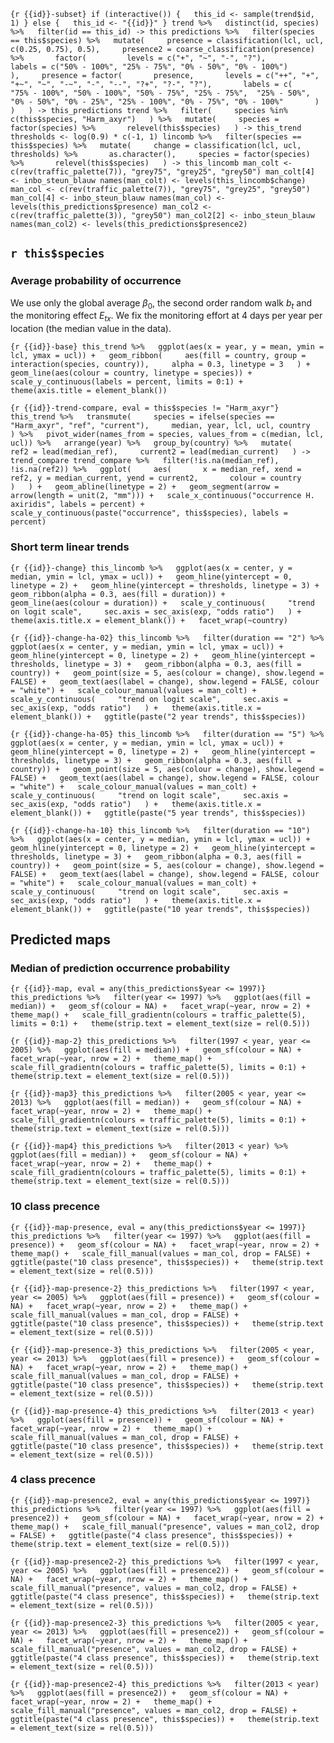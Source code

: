 ```{r {{id}}-subset}
if (interactive()) {
  this_id <- sample(trend$id, 1)
} else {
  this_id <- "{{id}}"
}
trend %>%
  distinct(id, species) %>%
  filter(id == this_id) -> this
predictions %>%
  filter(species == this$species) %>%
  mutate(
    presence = classification(lcl, ucl, c(0.25, 0.75), 0.5),
    presence2 = coarse_classification(presence) %>%
      factor(
        levels = c("+", "~", "-", "?"),
        labels = c("50% - 100%", "25% - 75%", "0% - 50%", "0% - 100%")
      ),
    presence = factor(
      presence,
      levels = c("++", "+", "+~", "~", "-~", "-", "--", "?+", "?-", "?"),
      labels = c(
        "75% - 100%", "50% - 100%", "50% - 75%", "25% - 75%",  "25% - 50%",
        "0% - 50%", "0% - 25%", "25% - 100%", "0% - 75%", "0% - 100%"
      )
    )
  ) -> this_predictions
trend %>%
  filter(
    species %in% c(this$species, "Harm_axyr")
  ) %>%
  mutate(
    species = factor(species) %>%
      relevel(this$species)
  ) -> this_trend
thresholds <- log(0.9) * c(-1, 1)
lincomb %>%
  filter(species == this$species) %>%
  mutate(
    change = classification(lcl, ucl, thresholds) %>%
      as.character(),
    species = factor(species) %>%
      relevel(this$species)
  ) -> this_lincomb
man_colt <- c(rev(traffic_palette(7)), "grey75", "grey25", "grey50")
man_colt[4] <- inbo_steun_blauw
names(man_colt) <- levels(this_lincomb$change)
man_col <- c(rev(traffic_palette(7)), "grey75", "grey25", "grey50")
man_col[4] <- inbo_steun_blauw
names(man_col) <- levels(this_predictions$presence)
man_col2 <- c(rev(traffic_palette(3)), "grey50")
man_col2[2] <- inbo_steun_blauw
names(man_col2) <- levels(this_predictions$presence2)
```

## `r this$species`

### Average probability of occurrence

We use only the global average $\beta_0$, the second order random walk $b_t$ and the monitoring effect $E_{tx}$.
We fix the monitoring effort at 4 days per year per location (the median value in the data).

```{r {{id}}-base}
this_trend %>%
  ggplot(aes(x = year, y = mean, ymin = lcl, ymax = ucl)) +
  geom_ribbon(
    aes(fill = country, group = interaction(species, country)),
    alpha = 0.3, linetype = 3
  ) +
  geom_line(aes(colour = country, linetype = species)) +
  scale_y_continuous(labels = percent, limits = 0:1) +
  theme(axis.title = element_blank())
```

```{r {{id}}-trend-compare, eval = this$species != "Harm_axyr"}
this_trend %>%
  transmute(
    species = ifelse(species == "Harm_axyr", "ref", "current"),
    median, year, lcl, ucl, country
  ) %>%
  pivot_wider(names_from = species, values_from = c(median, lcl, ucl)) %>%
  arrange(year) %>%
  group_by(country) %>%
  mutate(
    ref2 = lead(median_ref),
    current2 = lead(median_current)
  ) -> trend_compare
trend_compare %>%
  filter(!is.na(median_ref), !is.na(ref2)) %>%
  ggplot(
    aes(
      x = median_ref, xend = ref2, y = median_current, yend = current2,
      colour = country
    )
  ) +
  geom_abline(linetype = 2) +
  geom_segment(arrow = arrow(length = unit(2, "mm"))) +
  scale_x_continuous("occurrence H. axiridis", labels = percent) +
  scale_y_continuous(paste("occurrence", this$species), labels = percent)
```

### Short term linear trends

```{r {{id}}-change}
this_lincomb %>%
  ggplot(aes(x = center, y = median, ymin = lcl, ymax = ucl)) +
  geom_hline(yintercept = 0, linetype = 2) +
  geom_hline(yintercept = thresholds, linetype = 3) +
  geom_ribbon(alpha = 0.3, aes(fill = duration)) +
  geom_line(aes(colour = duration)) +
  scale_y_continuous(
    "trend on logit scale",
    sec.axis = sec_axis(exp, "odds ratio")
  ) +
  theme(axis.title.x = element_blank()) +
  facet_wrap(~country)
```

```{r {{id}}-change-ha-02}
this_lincomb %>%
  filter(duration == "2") %>%
  ggplot(aes(x = center, y = median, ymin = lcl, ymax = ucl)) +
  geom_hline(yintercept = 0, linetype = 2) +
  geom_hline(yintercept = thresholds, linetype = 3) +
  geom_ribbon(alpha = 0.3, aes(fill = country)) +
  geom_point(size = 5, aes(colour = change), show.legend = FALSE) +
  geom_text(aes(label = change), show.legend = FALSE, colour = "white") +
  scale_colour_manual(values = man_colt) +
  scale_y_continuous(
    "trend on logit scale",
    sec.axis = sec_axis(exp, "odds ratio")
  ) +
  theme(axis.title.x = element_blank()) +
  ggtitle(paste("2 year trends", this$species))
```

```{r {{id}}-change-ha-05}
this_lincomb %>%
  filter(duration == "5") %>%
  ggplot(aes(x = center, y = median, ymin = lcl, ymax = ucl)) +
  geom_hline(yintercept = 0, linetype = 2) +
  geom_hline(yintercept = thresholds, linetype = 3) +
  geom_ribbon(alpha = 0.3, aes(fill = country)) +
  geom_point(size = 5, aes(colour = change), show.legend = FALSE) +
  geom_text(aes(label = change), show.legend = FALSE, colour = "white") +
  scale_colour_manual(values = man_colt) +
  scale_y_continuous(
    "trend on logit scale",
    sec.axis = sec_axis(exp, "odds ratio")
  ) +
  theme(axis.title.x = element_blank()) +
  ggtitle(paste("5 year trends", this$species))
```

```{r {{id}}-change-ha-10}
this_lincomb %>%
  filter(duration == "10") %>%
  ggplot(aes(x = center, y = median, ymin = lcl, ymax = ucl)) +
  geom_hline(yintercept = 0, linetype = 2) +
  geom_hline(yintercept = thresholds, linetype = 3) +
  geom_ribbon(alpha = 0.3, aes(fill = country)) +
  geom_point(size = 5, aes(colour = change), show.legend = FALSE) +
  geom_text(aes(label = change), show.legend = FALSE, colour = "white") +
  scale_colour_manual(values = man_colt) +
  scale_y_continuous(
    "trend on logit scale",
    sec.axis = sec_axis(exp, "odds ratio")
  ) +
  theme(axis.title.x = element_blank()) +
  ggtitle(paste("10 year trends", this$species))
```

## Predicted maps

### Median of prediction occurrence probability

```{r {{id}}-map, eval = any(this_predictions$year <= 1997)}
this_predictions %>%
  filter(year <= 1997) %>%
  ggplot(aes(fill = median)) +
  geom_sf(colour = NA) +
  facet_wrap(~year, nrow = 2) +
  theme_map() +
  scale_fill_gradientn(colours = traffic_palette(5), limits = 0:1) +
  theme(strip.text = element_text(size = rel(0.5)))
```

```{r {{id}}-map-2}
this_predictions %>%
  filter(1997 < year, year <= 2005) %>%
  ggplot(aes(fill = median)) +
  geom_sf(colour = NA) +
  facet_wrap(~year, nrow = 2) +
  theme_map() +
  scale_fill_gradientn(colours = traffic_palette(5), limits = 0:1) +
  theme(strip.text = element_text(size = rel(0.5)))
```

```{r {{id}}-map3}
this_predictions %>%
  filter(2005 < year, year <= 2013) %>%
  ggplot(aes(fill = median)) +
  geom_sf(colour = NA) +
  facet_wrap(~year, nrow = 2) +
  theme_map() +
  scale_fill_gradientn(colours = traffic_palette(5), limits = 0:1) +
  theme(strip.text = element_text(size = rel(0.5)))
```

```{r {{id}}-map4}
this_predictions %>%
  filter(2013 < year) %>%
  ggplot(aes(fill = median)) +
  geom_sf(colour = NA) +
  facet_wrap(~year, nrow = 2) +
  theme_map() +
  scale_fill_gradientn(colours = traffic_palette(5), limits = 0:1) +
  theme(strip.text = element_text(size = rel(0.5)))
```

### 10 class precence

```{r {{id}}-map-presence, eval = any(this_predictions$year <= 1997)}
this_predictions %>%
  filter(year <= 1997) %>%
  ggplot(aes(fill = presence)) +
  geom_sf(colour = NA) +
  facet_wrap(~year, nrow = 2) +
  theme_map() +
  scale_fill_manual(values = man_col, drop = FALSE) +
  ggtitle(paste("10 class presence", this$species)) +
  theme(strip.text = element_text(size = rel(0.5)))
```

```{r {{id}}-map-presence-2}
this_predictions %>%
  filter(1997 < year, year <= 2005) %>%
  ggplot(aes(fill = presence)) +
  geom_sf(colour = NA) +
  facet_wrap(~year, nrow = 2) +
  theme_map() +
  scale_fill_manual(values = man_col, drop = FALSE) +
  ggtitle(paste("10 class presence", this$species)) +
  theme(strip.text = element_text(size = rel(0.5)))
```

```{r {{id}}-map-presence-3}
this_predictions %>%
  filter(2005 < year, year <= 2013) %>%
  ggplot(aes(fill = presence)) +
  geom_sf(colour = NA) +
  facet_wrap(~year, nrow = 2) +
  theme_map() +
  scale_fill_manual(values = man_col, drop = FALSE) +
  ggtitle(paste("10 class presence", this$species)) +
  theme(strip.text = element_text(size = rel(0.5)))
```

```{r {{id}}-map-presence-4}
this_predictions %>%
  filter(2013 < year) %>%
  ggplot(aes(fill = presence)) +
  geom_sf(colour = NA) +
  facet_wrap(~year, nrow = 2) +
  theme_map() +
  scale_fill_manual(values = man_col, drop = FALSE) +
  ggtitle(paste("10 class presence", this$species)) +
  theme(strip.text = element_text(size = rel(0.5)))
```

### 4 class precence

```{r {{id}}-map-presence2, eval = any(this_predictions$year <= 1997)}
this_predictions %>%
  filter(year <= 1997) %>%
  ggplot(aes(fill = presence2)) +
  geom_sf(colour = NA) +
  facet_wrap(~year, nrow = 2) +
  theme_map() +
  scale_fill_manual("presence", values = man_col2, drop = FALSE) +
  ggtitle(paste("4 class presence", this$species)) +
  theme(strip.text = element_text(size = rel(0.5)))
```

```{r {{id}}-map-presence2-2}
this_predictions %>%
  filter(1997 < year, year <= 2005) %>%
  ggplot(aes(fill = presence2)) +
  geom_sf(colour = NA) +
  facet_wrap(~year, nrow = 2) +
  theme_map() +
  scale_fill_manual("presence", values = man_col2, drop = FALSE) +
  ggtitle(paste("4 class presence", this$species)) +
  theme(strip.text = element_text(size = rel(0.5)))
```

```{r {{id}}-map-presence2-3}
this_predictions %>%
  filter(2005 < year, year <= 2013) %>%
  ggplot(aes(fill = presence2)) +
  geom_sf(colour = NA) +
  facet_wrap(~year, nrow = 2) +
  theme_map() +
  scale_fill_manual("presence", values = man_col2, drop = FALSE) +
  ggtitle(paste("4 class presence", this$species)) +
  theme(strip.text = element_text(size = rel(0.5)))
```

```{r {{id}}-map-presence2-4}
this_predictions %>%
  filter(2013 < year) %>%
  ggplot(aes(fill = presence2)) +
  geom_sf(colour = NA) +
  facet_wrap(~year, nrow = 2) +
  theme_map() +
  scale_fill_manual("presence", values = man_col2, drop = FALSE) +
  ggtitle(paste("4 class presence", this$species)) +
  theme(strip.text = element_text(size = rel(0.5)))
```
